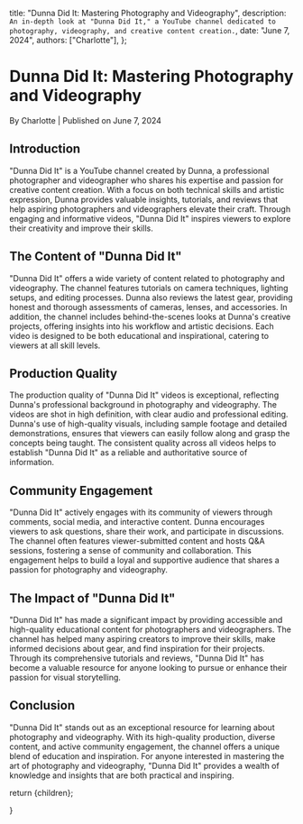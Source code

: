
  title: "Dunna Did It: Mastering Photography and Videography",
  description: `An in-depth look at "Dunna Did It," a YouTube channel dedicated to photography, videography, and creative content creation.`,
  date: "June 7, 2024",
  authors: ["Charlotte"],
};

<h1>Dunna Did It: Mastering Photography and Videography</h1>
<div className="text-sm text-gray-500 dark:text-gray-400">
  By Charlotte | Published on June 7, 2024
</div>
<section id="introduction">
  <h2>Introduction</h2>
  <span>
    "Dunna Did It" is a YouTube channel created by Dunna, a professional
    photographer and videographer who shares his expertise and passion for
    creative content creation. With a focus on both technical skills and
    artistic expression, Dunna provides valuable insights, tutorials, and
    reviews that help aspiring photographers and videographers elevate their
    craft. Through engaging and informative videos, "Dunna Did It" inspires
    viewers to explore their creativity and improve their skills.
  </span>
</section>
<section id="the-content-of-dunna-did-it">
  <h2>The Content of "Dunna Did It"</h2>
  <span>
    "Dunna Did It" offers a wide variety of content related to photography and
    videography. The channel features tutorials on camera techniques, lighting
    setups, and editing processes. Dunna also reviews the latest gear, providing
    honest and thorough assessments of cameras, lenses, and accessories. In
    addition, the channel includes behind-the-scenes looks at Dunna's creative
    projects, offering insights into his workflow and artistic decisions. Each
    video is designed to be both educational and inspirational, catering to
    viewers at all skill levels.
  </span>
</section>
<section id="production-quality">
  <h2>Production Quality</h2>
  <span>
    The production quality of "Dunna Did It" videos is exceptional, reflecting
    Dunna's professional background in photography and videography. The videos
    are shot in high definition, with clear audio and professional editing.
    Dunna's use of high-quality visuals, including sample footage and detailed
    demonstrations, ensures that viewers can easily follow along and grasp the
    concepts being taught. The consistent quality across all videos helps to
    establish "Dunna Did It" as a reliable and authoritative source of
    information.
  </span>
</section>
<section id="community-engagement">
  <h2>Community Engagement</h2>
  <span>
    "Dunna Did It" actively engages with its community of viewers through
    comments, social media, and interactive content. Dunna encourages viewers to
    ask questions, share their work, and participate in discussions. The channel
    often features viewer-submitted content and hosts Q&A sessions, fostering a
    sense of community and collaboration. This engagement helps to build a loyal
    and supportive audience that shares a passion for photography and
    videography.
  </span>
</section>
<section id="the-impact-of-dunna-did-it">
  <h2>The Impact of "Dunna Did It"</h2>
  <span>
    "Dunna Did It" has made a significant impact by providing accessible and
    high-quality educational content for photographers and videographers. The
    channel has helped many aspiring creators to improve their skills, make
    informed decisions about gear, and find inspiration for their projects.
    Through its comprehensive tutorials and reviews, "Dunna Did It" has become a
    valuable resource for anyone looking to pursue or enhance their passion for
    visual storytelling.
  </span>
</section>
<section id="conclusion">
  <h2>Conclusion</h2>
  <span>
    "Dunna Did It" stands out as an exceptional resource for learning about
    photography and videography. With its high-quality production, diverse
    content, and active community engagement, the channel offers a unique blend
    of education and inspiration. For anyone interested in mastering the art of
    photography and videography, "Dunna Did It" provides a wealth of knowledge
    and insights that are both practical and inspiring.
  </span>
</section>

  return <MdxLayout>{children}</MdxLayout>;


}
